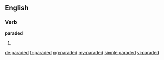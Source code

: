 ==English==

===Verb===
'''paraded'''

# {{en-past of|parade}}

[[de:paraded]]
[[fr:paraded]]
[[mg:paraded]]
[[my:paraded]]
[[simple:paraded]]
[[vi:paraded]]